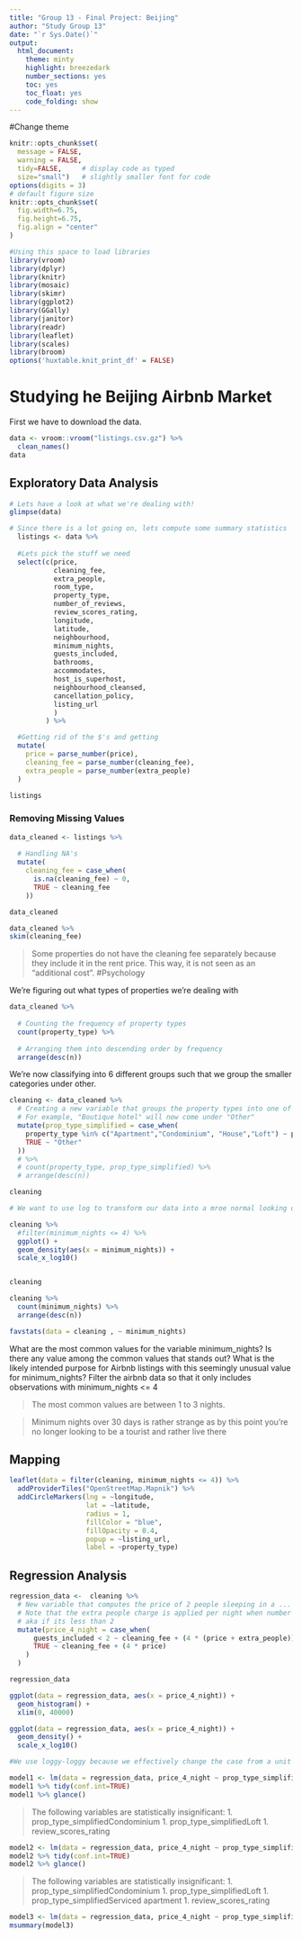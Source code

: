 ---
title: "Group 13 - Final Project: Beijing"
author: "Study Group 13"
date: "`r Sys.Date()`"
output:
  html_document:
    theme: minty
    highlight: breezedark
    number_sections: yes
    toc: yes
    toc_float: yes
    code_folding: show
---

#Change theme

```{r, setup, include=FALSE}
knitr::opts_chunk$set(
  message = FALSE, 
  warning = FALSE, 
  tidy=FALSE,     # display code as typed
  size="small")   # slightly smaller font for code
options(digits = 3)
# default figure size
knitr::opts_chunk$set(
  fig.width=6.75, 
  fig.height=6.75,
  fig.align = "center"
)
```

```{r load-libraries, include=FALSE}
#Using this space to load libraries
library(vroom)
library(dplyr)
library(knitr)
library(mosaic)
library(skimr)
library(ggplot2)
library(GGally)
library(janitor)
library(readr)
library(leaflet)
library(scales)
library(broom)
options('huxtable.knit_print_df' = FALSE)
```

# Studying he Beijing Airbnb Market

First we have to download the data.

```{r weather_data, cache=TRUE}
data <- vroom::vroom("listings.csv.gz") %>% 
  clean_names()
data
```

## Exploratory Data Analysis 

```{r}
# Lets have a look at what we're dealing with!
glimpse(data)

# Since there is a lot going on, lets compute some summary statistics
  listings <- data %>% 
  
  #Lets pick the stuff we need
  select(c(price,
           cleaning_fee,
           extra_people,
           room_type,
           property_type,
           number_of_reviews,
           review_scores_rating,
           longitude,
           latitude,
           neighbourhood,
           minimum_nights,
           guests_included,
           bathrooms,
           accommodates,
           host_is_superhost,
           neighbourhood_cleansed,
           cancellation_policy,
           listing_url
           )
         ) %>% 

  #Getting rid of the $'s and getting
  mutate(
    price = parse_number(price),
    cleaning_fee = parse_number(cleaning_fee),
    extra_people = parse_number(extra_people)
  )

listings
```


### Removing Missing Values

```{r}

data_cleaned <- listings %>% 
  
  # Handling NA's
  mutate(
    cleaning_fee = case_when(
      is.na(cleaning_fee) ~ 0,
      TRUE ~ cleaning_fee
    ))

data_cleaned

data_cleaned %>% 
skim(cleaning_fee)
```

> Some properties do not have the cleaning fee separately because they include it in the rent price. This way, it is not seen as an "additional cost".
> #Psychology 

We're figuring out what types of properties we're dealing with
```{r}
data_cleaned %>% 
  
  # Counting the frequency of property types
  count(property_type) %>% 
  
  # Arranging them into descending order by frequency
  arrange(desc(n))

```

We're now classifying into 6 different groups such that we group the smaller categories under other.
```{r}
cleaning <- data_cleaned %>%
  # Creating a new variable that groups the property types into one of 5 categories to group together the smaller types of properties.
  # For example, "Boutique hotel" will now come under "Other"
  mutate(prop_type_simplified = case_when(
    property_type %in% c("Apartment","Condominium", "House","Loft") ~ property_type, 
    TRUE ~ "Other"
  ))
  # %>%
  # count(property_type, prop_type_simplified) %>%
  # arrange(desc(n))

cleaning
```



```{r}

# We want to use log to transform our data into a mroe normal looking distribution of data

cleaning %>% 
  #filter(minimum_nights <= 4) %>% 
  ggplot() +
  geom_density(aes(x = minimum_nights)) +
  scale_x_log10()


cleaning

cleaning %>% 
  count(minimum_nights) %>% 
  arrange(desc(n))

favstats(data = cleaning , ~ minimum_nights) 
```

What are the most common values for the variable minimum_nights?
Is there any value among the common values that stands out?
What is the likely intended purpose for Airbnb listings with this seemingly unusual value for minimum_nights?
Filter the airbnb data so that it only includes observations with minimum_nights <= 4

> The most common values are between 1 to 3 nights.

> Minimum nights over 30 days is rather strange as by this point you're no longer looking to be a tourist and rather live there

>

## Mapping

```{r}
leaflet(data = filter(cleaning, minimum_nights <= 4)) %>% 
  addProviderTiles("OpenStreetMap.Mapnik") %>% 
  addCircleMarkers(lng = ~longitude, 
                   lat = ~latitude, 
                   radius = 1, 
                   fillColor = "blue", 
                   fillOpacity = 0.4, 
                   popup = ~listing_url,
                   label = ~property_type)
```

## Regression Analysis

```{r, options(scipen = 999)}

regression_data <-  cleaning %>% 
  # New variable that computes the price of 2 people sleeping in a ... for 4 nights
  # Note that the extra people charge is applied per night when number of guests exceed the guests included variable
  # aka if its less than 2
  mutate(price_4_night = case_when(
      guests_included < 2 ~ cleaning_fee + (4 * (price + extra_people)),
      TRUE ~ cleaning_fee + (4 * price)
    )
  )

regression_data

ggplot(data = regression_data, aes(x = price_4_night)) +
  geom_histogram() +
  xlim(0, 40000)

ggplot(data = regression_data, aes(x = price_4_night)) +
  geom_density() +
  scale_x_log10()

#We use loggy-loggy because we effectively change the case from a unit change to a percent change
```

```{r}
model1 <- lm(data = regression_data, price_4_night ~ prop_type_simplified + number_of_reviews + review_scores_rating)
model1 %>% tidy(conf.int=TRUE)
model1 %>% glance()
```

> The following variables are statistically insignificant:
1. prop_type_simplifiedCondominium
1. prop_type_simplifiedLoft
1. review_scores_rating


```{r}
model2 <- lm(data = regression_data, price_4_night ~ prop_type_simplified + number_of_reviews + review_scores_rating + room_type)
model2 %>% tidy(conf.int=TRUE)
model2 %>% glance()
```

> The following variables are statistically insignificant:
1. prop_type_simplifiedCondominium
1. prop_type_simplifiedLoft
1. prop_type_simplifiedServiced apartment
1. review_scores_rating

```{r}
model3 <- lm(data = regression_data, price_4_night ~ prop_type_simplified + number_of_reviews + review_scores_rating + room_type - prop_type_simplified)
msummary(model3)
```
